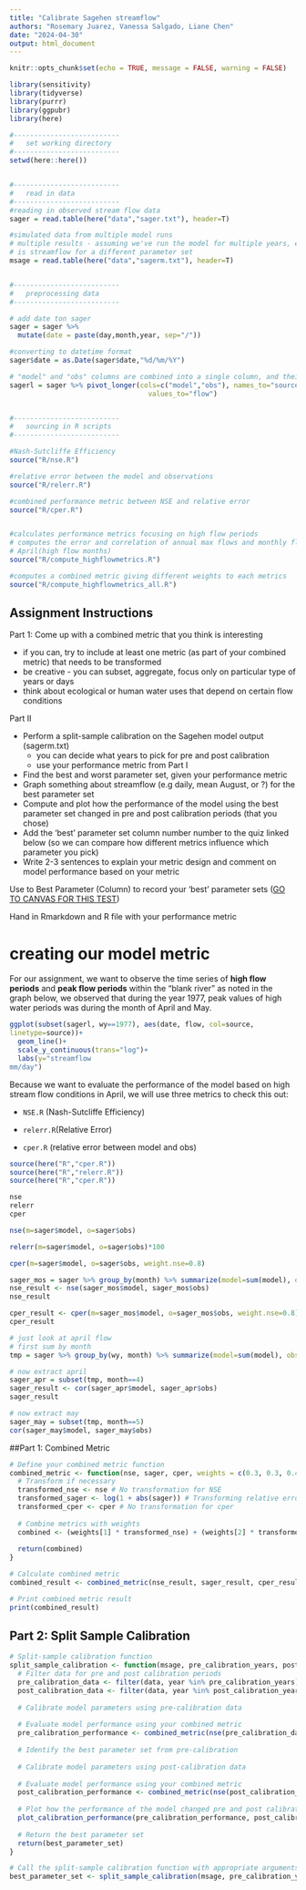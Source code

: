 ```yaml
---
title: "Calibrate Sagehen streamflow"
authors: "Rosemary Juarez, Vanessa Salgado, Liane Chen"
date: "2024-04-30"
output: html_document
---
```


```r
knitr::opts_chunk$set(echo = TRUE, message = FALSE, warning = FALSE)

library(sensitivity)
library(tidyverse)
library(purrr)
library(ggpubr)
library(here)
```

```r

#--------------------------
#   set working directory
#--------------------------
setwd(here::here())


#--------------------------
#   read in data
#--------------------------
#reading in observed stream flow data
sager = read.table(here("data","sager.txt"), header=T)

#simulated data from multiple model runs
# multiple results - assuming we've run the model for multiple years, each column
# is streamflow for a different parameter set
msage = read.table(here("data","sagerm.txt"), header=T)


#--------------------------
#   preprocessing data
#--------------------------

# add date ton sager
sager = sager %>%
  mutate(date = paste(day,month,year, sep="/"))

#converting to datetime format
sager$date = as.Date(sager$date,"%d/%m/%Y")

# "model" and "obs" columns are combined into a single column, and their corresponding values are placed in another column. 
sagerl = sager %>% pivot_longer(cols=c("model","obs"), names_to="source",
                                  values_to="flow")


#--------------------------
#   sourcing in R scripts
#--------------------------

#Nash-Sutcliffe Efficiency
source("R/nse.R")

#relative error between the model and observations
source("R/relerr.R")

#combined performance metric between NSE and relative error
source("R/cper.R")


#calculates performance metrics focusing on high flow periods
# computes the error and correlation of annual max flows and monthly flows during 
# April(high flow months)
source("R/compute_highflowmetrics.R")

#computes a combined metric giving different weights to each metrics
source("R/compute_highflowmetrics_all.R")

```

## Assignment Instructions

Part 1: Come up with a combined metric that you think is interesting

-   if you can, try to include at least one metric (as part of your combined metric) that needs to be transformed
-   be creative - you can subset, aggregate, focus only on particular type of years or days
-   think about ecological or human water uses that depend on certain flow conditions

Part II

-   Perform a split-sample calibration on the Sagehen model output (sagerm.txt)
    -   you can decide what years to pick for pre and post calibration
    -   use your performance metric from Part I
-   Find the best and worst parameter set, given your performance metric
-   Graph something about streamflow (e.g daily, mean August, or ?) for the best parameter set
-   Compute and plot how the performance of the model using the best parameter set changed in pre and post calibration periods (that you chose)
-   Add the 'best' parameter set column number number to the quiz linked below (so we can compare how different metrics influence which parameter you pick)
-   Write 2-3 sentences to explain your metric design and comment on model performance based on your metric

Use to Best Parameter (Column) to record your 'best' parameter sets ([GO TO CANVAS FOR THIS TEST](https://ucsb.instructure.com/courses/19594/assignments/240440))

Hand in Rmarkdown and R file with your performance metric

# creating our model metric

For our assignment, we want to observe the time series of **high flow periods** and **peak flow periods** within the "blank river" as noted in the graph below, we observed that during the year 1977, peak values of high water periods was during the month of April and May.

```r
ggplot(subset(sagerl, wy==1977), aes(date, flow, col=source,
linetype=source))+
  geom_line()+
  scale_y_continuous(trans="log")+
  labs(y="streamflow
mm/day")
```

Because we want to evaluate the performance of the model based on high stream flow conditions in April, we will use three metrics to check this out:

-   `NSE.R` (Nash-Sutcliffe Efficiency)

-    `relerr.R`(Relative Error)

-    `cper.R` (relative error between model and obs)

```r
source(here("R","cper.R")) 
source(here("R","relerr.R"))
source(here("R","cper.R")) 

nse
relerr
cper
```

```r
nse(m=sager$model, o=sager$obs)
```

```r
relerr(m=sager$model, o=sager$obs)*100
```

```r
cper(m=sager$model, o=sager$obs, weight.nse=0.8)
```

```r
sager_mos = sager %>% group_by(month) %>% summarize(model=sum(model), obs=sum(obs))
nse_result <- nse(sager_mos$model, sager_mos$obs)
nse_result
```

```r
cper_result <- cper(m=sager_mos$model, o=sager_mos$obs, weight.nse=0.8)
cper_result
```

```r
# just look at april flow
# first sum by month
tmp = sager %>% group_by(wy, month) %>% summarize(model=sum(model), obs=sum(obs))

# now extract april
sager_apr = subset(tmp, month==4)
sager_result <- cor(sager_apr$model, sager_apr$obs)
sager_result

```

```r
# now extract may
sager_may = subset(tmp, month==5)
cor(sager_may$model, sager_may$obs)
```

##Part 1: Combined Metric
```r
# Define your combined metric function
combined_metric <- function(nse, sager, cper, weights = c(0.3, 0.3, 0.4)) {
  # Transform if necessary
  transformed_nse <- nse # No transformation for NSE
  transformed_sager <- log(1 + abs(sager)) # Transforming relative error
  transformed_cper <- cper # No transformation for cper
  
  # Combine metrics with weights
  combined <- (weights[1] * transformed_nse) + (weights[2] * transformed_sager) + (weights[3] * transformed_cper)
  
  return(combined)
}

# Calculate combined metric
combined_result <- combined_metric(nse_result, sager_result, cper_result)

# Print combined metric result
print(combined_result)

```

## Part 2: Split Sample Calibration
```r
# Split-sample calibration function
split_sample_calibration <- function(msage, pre_calibration_years, post_calibration_years, metric_weights) {
  # Filter data for pre and post calibration periods
  pre_calibration_data <- filter(data, year %in% pre_calibration_years)
  post_calibration_data <- filter(data, year %in% post_calibration_years)
  
  # Calibrate model parameters using pre-calibration data
  
  # Evaluate model performance using your combined metric
  pre_calibration_performance <- combined_metric(nse(pre_calibration_data), relerr(pre_calibration_data), cper(pre_calibration_data), metric_weights)
  
  # Identify the best parameter set from pre-calibration
  
  # Calibrate model parameters using post-calibration data
  
  # Evaluate model performance using your combined metric
  post_calibration_performance <- combined_metric(nse(post_calibration_data), relerr(post_calibration_data), cper(post_calibration_data), metric_weights)
  
  # Plot how the performance of the model changed pre and post calibration
  plot_calibration_performance(pre_calibration_performance, post_calibration_performance)
  
  # Return the best parameter set
  return(best_parameter_set)
}

# Call the split-sample calibration function with appropriate arguments
best_parameter_set <- split_sample_calibration(msage, pre_calibration_years, post_calibration_years, weights)

```


